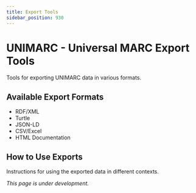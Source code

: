 ```yaml
---
title: Export Tools
sidebar_position: 930
---
```


# UNIMARC - Universal MARC Export Tools

Tools for exporting UNIMARC data in various formats.

<!-- ExportTools component will be added when available -->

## Available Export Formats

- RDF/XML
- Turtle
- JSON-LD
- CSV/Excel
- HTML Documentation

## How to Use Exports

Instructions for using the exported data in different contexts.

*This page is under development.*
